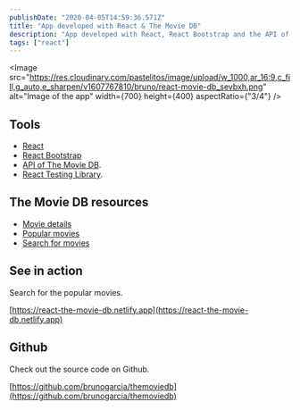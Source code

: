 ```yaml
---
publishDate: "2020-04-05T14:59:36.571Z"
title: "App developed with React & The Movie DB"
description: "App developed with React, React Bootstrap and the API of The Movie DB"
tags: ["react"]
---
```



<Image
	src="https://res.cloudinary.com/pastelitos/image/upload/w_1000,ar_16:9,c_fill,g_auto,e_sharpen/v1607767810/bruno/react-movie-db_sevbxh.png"
	alt="Image of the app"
	width={700}
	height={400}
	aspectRatio={"3/4"}
/>

## Tools

- [React](https://reactjs.org)
- [React Bootstrap](https://react-bootstrap.github.io/)
- [API of The Movie DB](https://www.themoviedb.org/documentation/api).
- [React Testing Library](https://testing-library.com/docs/react-testing-library/intro).

## The Movie DB resources

- [Movie details](https://developers.themoviedb.org/3/movies/get-movie-details)
- [Popular movies](https://developers.themoviedb.org/3/movies/get-popular-movies)
- [Search for movies](https://developers.themoviedb.org/3/search/search-movies)

## See in action

Search for the popular movies.

[https://react-the-movie-db.netlify.app](https://react-the-movie-db.netlify.app)

## Github

Check out the source code on Github.

[https://github.com/brunogarcia/themoviedb](https://github.com/brunogarcia/themoviedb)
